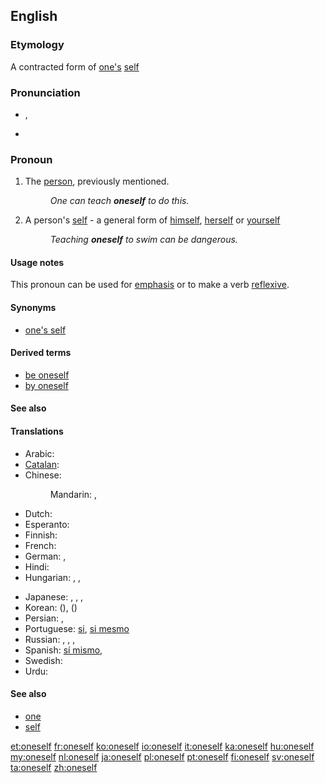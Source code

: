 ==English==

===Etymology===
A contracted form of [[one]][['s]] [[self]]

===Pronunciation===
* {{IPA|/wʌnˈsɛlf/}}, {{X-SAMPA|/wVn"sElf/}}
* {{audio|en-us-oneself.ogg|Audio (US)}}

===Pronoun===
{{en-pron|reflexive form of the indefinite pronoun|one|sometimes two words:|one's self}}

# The [[person]], previously mentioned.
#: ''One can teach '''oneself''' to do this.''
# A person's [[self]] - a general form of [[himself]], [[herself]] or [[yourself]]
#: ''Teaching '''oneself''' to swim can be dangerous.''

====Usage notes====
This pronoun can be used for [[emphasis]] or to make a verb [[reflexive]].

====Synonyms====
* [[one's self]]

====Derived terms====
* [[be oneself]]
* [[by oneself]]

====See also====
{{English personal pronouns}}

====Translations====
{{trans-top|The person, previously mentioned}}
* Arabic: {{t|ar|نفس|tr=nafs|sc=Arab}}
* [[Catalan]]: {{t-|ca|es}}
* Chinese:
*: Mandarin: {{t|zh|自己|tr=zìjǐ|sc=Hani}}, {{t|zh|自身|tr=zìshēn|sc=Hani}}
* Dutch: {{t+|nl|zichzelf}}
* Esperanto: {{t-|eo|mem|xs=Esperanto}}
* Finnish: {{t-|fi|itsensä}}
* French: {{t+|fr|soi-même}}
* German: {{t+|de|selbst}}, {{t+|de|sich}}
* Hindi: {{t|hi|ख़ुद|tr=xud|sc=Deva}}
* Hungarian: {{t+|hu|maga}}, {{t-|hu|önmaga}}, {{t|hu|sajátmaga}}
{{trans-mid}}
* Japanese: {{t|ja|自分|tr=じぶん, jibun|sc=Jpan}}, {{t|ja|自分自身|tr=じぶんじしん, jibun jishin|sc=Jpan}}, {{t|ja|自身|tr=じしん, jishin|sc=Jpan}}, {{t|ja|自己|tr=じこ, jiko|sc=Jpan}}
* Korean: {{t|ko|자신|tr=jasin|sc=Kore}} ({{t|ko|自身|sc=Kore}}), {{t|ko|자기|tr=jagi|sc=Kore}} ({{t|ko|自己|sc=Kore}})
* Persian: {{t|fa|خود|tr=xud, xod|sc=fa-Arab}}, {{t|fa|نفس|tr=nafs|sc=fa-Arab}}
* Portuguese: [[si#Portuguese|si]], [[si mesmo]]
* Russian: {{qualifier|nominative}} {{t|ru|сам|tr=sam|sc=Cyrl}}, {{qualifier|genitive, accusative}} {{t+|ru|себя|tr=sebjá}}, {{qualifier|dative, prepositional}} {{t|ru|себе|tr=sebé|sc=Cyrl}}, {{qualifier|etc.}}
* Spanish: [[sí mismo]], {{t|es|uno mismo}}
* Swedish: {{t-|sv|sig själv}}
* Urdu: {{t|ur|خود|tr=xud|sc=ur-Arab}}
{{trans-bottom}}

====See also====
* [[one#Pronoun|one]]
* [[self]]

[[et:oneself]]
[[fr:oneself]]
[[ko:oneself]]
[[io:oneself]]
[[it:oneself]]
[[ka:oneself]]
[[hu:oneself]]
[[my:oneself]]
[[nl:oneself]]
[[ja:oneself]]
[[pl:oneself]]
[[pt:oneself]]
[[fi:oneself]]
[[sv:oneself]]
[[ta:oneself]]
[[zh:oneself]]